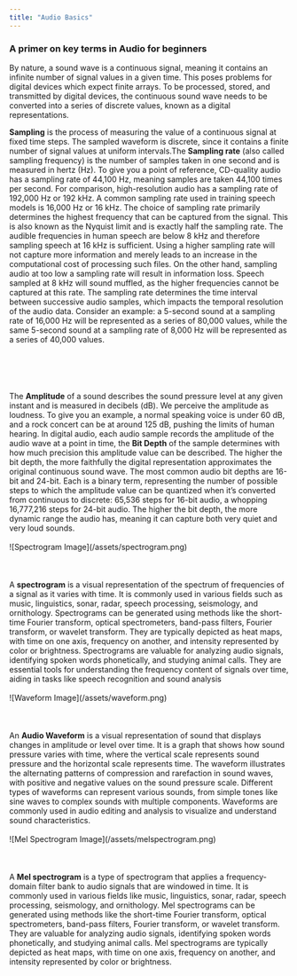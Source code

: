 ```yaml
---
title: "Audio Basics"
---
```


### A primer on key terms in Audio for beginners 

By nature, a sound wave is a continuous signal, meaning it contains an infinite number of signal values in a given time. This poses problems for digital devices which expect finite arrays. To be processed, stored, and transmitted by digital devices, the continuous sound wave needs to be converted into a series of discrete values, known as a digital representations.

<Card title="Sampling Rate" color="#ca8b04">
  <Steps>
    <Step title="Sampling and Sampling Rate">
      <b>Sampling</b> is the process of measuring the value of a continuous signal at fixed time steps. The sampled waveform is discrete, since it contains a finite number of signal values at uniform intervals.The <b>Sampling rate</b> (also called sampling frequency) is the number of samples taken in one second and is measured in hertz (Hz). To give you a point of reference, CD-quality audio has a sampling rate of 44,100 Hz, meaning samples are taken 44,100 times per second. For comparison, high-resolution audio has a sampling rate of 192,000 Hz or 192 kHz. A common sampling rate used in training speech models is 16,000 Hz or 16 kHz.
    </Step>
    <Step title="Choice of Sampling Rate">
      The choice of sampling rate primarily determines the highest frequency that can be captured from the signal. This is also known as the Nyquist limit and is exactly half the sampling rate. The audible frequencies in human speech are below 8 kHz and therefore sampling speech at 16 kHz is sufficient. Using a higher sampling rate will not capture more information and merely leads to an increase in the computational cost of processing such files. On the other hand, sampling audio at too low a sampling rate will result in information loss. Speech sampled at 8 kHz will sound muffled, as the higher frequencies cannot be captured at this rate.
    </Step>
    <Step title="Implication">
      The sampling rate determines the time interval between successive audio samples, which impacts the temporal resolution of the audio data. Consider an example: a 5-second sound at a sampling rate of 16,000 Hz will be represented as a series of 80,000 values, while the same 5-second sound at a sampling rate of 8,000 Hz will be represented as a series of 40,000 values. 
    </Step>
  </Steps>

</Card>
<br> </br>
<br> </br>
<br> </br>


<Card title="Amplitude and Bit Depth" color = "#ca8b04">
 <Steps>
 <Step title="Amplitude">
      The <b>Amplitude</b> of a sound describes the sound pressure level at any given instant and is measured in decibels (dB). We perceive the amplitude as loudness. To give you an example, a normal speaking voice is under 60 dB, and a rock concert can be at around 125 dB, pushing the limits of human hearing.

  </Step>    
 
 <Step title = "Bit Depth">
 In digital audio, each audio sample records the amplitude of the audio wave at a point in time, the <b>Bit Depth</b> of the sample determines with how much precision this amplitude value can be described. The higher the bit depth, the more faithfully the digital representation approximates the original continuous sound wave.
 The most common audio bit depths are 16-bit and 24-bit. Each is a binary term, representing the number of possible steps to which the amplitude value can be quantized when it’s converted from continuous to discrete: 65,536 steps for 16-bit audio, a whopping 16,777,216 steps for 24-bit audio. The higher the bit depth, the more dynamic range the audio has, meaning it can capture both very quiet and very loud sounds.
 </Step>



 </Steps>
</Card>

<Card title = "Representation of Audio Data" color = "#ca8b04">
 <Steps>
  <Step title = "Spectrogram">
  <br> </br>
  ![Spectrogram Image](/assets/spectrogram.png)
  <br> </br>
  <br> </br>
  A <b>spectrogram</b> is a visual representation of the spectrum of frequencies of a signal as it varies with time. It is commonly used in various fields such as music, linguistics, sonar, radar, speech processing, seismology, and ornithology. Spectrograms can be generated using methods like the short-time Fourier transform, optical spectrometers, band-pass filters, Fourier transform, or wavelet transform. They are typically depicted as heat maps, with time on one axis, frequency on another, and intensity represented by color or brightness. Spectrograms are valuable for analyzing audio signals, identifying spoken words phonetically, and studying animal calls. They are essential tools for understanding the frequency content of signals over time, aiding in tasks like speech recognition and sound analysis
  </Step>

  <Step title = "Waveform">
  <br> </br>
  ![Waveform Image](/assets/waveform.png)
  <br> </br>
  <br> </br>
  An <b>Audio Waveform</b> is a visual representation of sound that displays changes in amplitude or level over time. It is a graph that shows how sound pressure varies with time, where the vertical scale represents sound pressure and the horizontal scale represents time. The waveform illustrates the alternating patterns of compression and rarefaction in sound waves, with positive and negative values on the sound pressure scale. Different types of waveforms can represent various sounds, from simple tones like sine waves to complex sounds with multiple components. Waveforms are commonly used in audio editing and analysis to visualize and understand sound characteristics.
  </Step>
  

  <Step title = "Mel Spectrogram">
  <br> </br>
  ![Mel Spectrogram Image](/assets/melspectrogram.png)
  <br> </br>
  <br> </br>
  A <b>Mel spectrogram</b> is a type of spectrogram that applies a frequency-domain filter bank to audio signals that are windowed in time. It is commonly used in various fields like music, linguistics, sonar, radar, speech processing, seismology, and ornithology. Mel spectrograms can be generated using methods like the short-time Fourier transform, optical spectrometers, band-pass filters, Fourier transform, or wavelet transform. They are valuable for analyzing audio signals, identifying spoken words phonetically, and studying animal calls. Mel spectrograms are typically depicted as heat maps, with time on one axis, frequency on another, and intensity represented by color or brightness.

  </Step>
 </Steps>


</Card>
